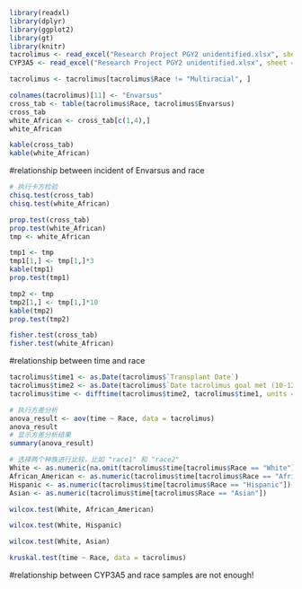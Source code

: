 
```{r, echo = FALSE,warning= FALSE}
library(readxl)
library(dplyr)
library(ggplot2)
library(gt)
library(knitr)
tacrolimus <- read_excel("Research Project PGY2 unidentified.xlsx", sheet = 2)
CYP3A5 <- read_excel("Research Project PGY2 unidentified.xlsx", sheet = 3)

```


```{r}
tacrolimus <- tacrolimus[tacrolimus$Race != "Multiracial", ]

colnames(tacrolimus)[11] <- "Envarsus"
cross_tab <- table(tacrolimus$Race, tacrolimus$Envarsus)
cross_tab
white_African <- cross_tab[c(1,4),]
white_African

kable(cross_tab)
kable(white_African)
```

#relationship between incident of Envarsus and race
```{r}
# 执行卡方检验
chisq.test(cross_tab)
chisq.test(white_African)
```

```{r}
prop.test(cross_tab)
prop.test(white_African)
tmp <- white_African

tmp1 <- tmp
tmp1[1,] <- tmp[1,]*3
kable(tmp1)
prop.test(tmp1)

tmp2 <- tmp
tmp2[1,] <- tmp[1,]*10
kable(tmp2)
prop.test(tmp2)
```

```{r}
fisher.test(cross_tab)
fisher.test(white_African)
```
#relationship between time and race
```{r}
tacrolimus$time1 <- as.Date(tacrolimus$`Transplant Date`)
tacrolimus$time2 <- as.Date(tacrolimus$`Date tacrolimus goal met (10-12)`)
tacrolimus$time <- difftime(tacrolimus$time2, tacrolimus$time1, units = "days")

# 执行方差分析
anova_result <- aov(time ~ Race, data = tacrolimus)
anova_result
# 显示方差分析结果
summary(anova_result)
```

```{r}
# 选择两个种族进行比较，比如 "race1" 和 "race2"
White <- as.numeric(na.omit(tacrolimus$time[tacrolimus$Race == "White"]))
African_American <- as.numeric(tacrolimus$time[tacrolimus$Race == "African American"])
Hispanic <- as.numeric(tacrolimus$time[tacrolimus$Race == "Hispanic"])
Asian <- as.numeric(tacrolimus$time[tacrolimus$Race == "Asian"])

wilcox.test(White, African_American)

wilcox.test(White, Hispanic)

wilcox.test(White, Asian)
```

```{r}
kruskal.test(time ~ Race, data = tacrolimus)
```

#relationship between CYP3A5 and race
samples are not enough!
